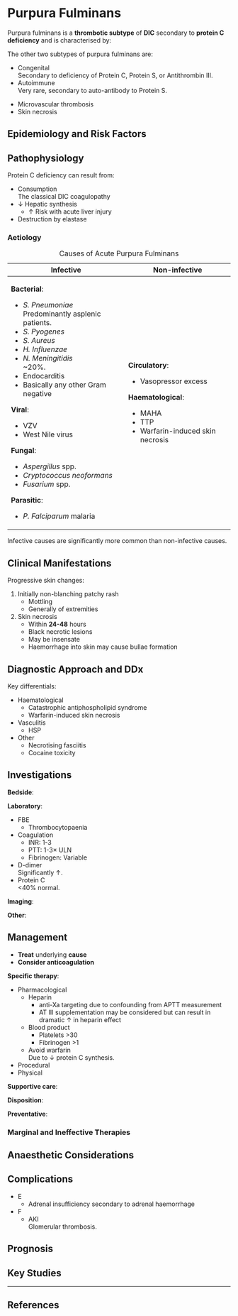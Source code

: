 # Purpura Fulminans {#sec-pf}

Purpura fulminans is a **thrombotic subtype** of **DIC** secondary to **protein C deficiency** and is characterised by:

:::column-margin
The other two subtypes of purpura fulminans are:

* Congenital\
Secondary to deficiency of Protein C, Protein S, or Antithrombin III.
* Autoimmune\
Very rare, secondary to auto-antibody to Protein S.
:::

* Microvascular thrombosis
* Skin necrosis


## Epidemiology and Risk Factors

## Pathophysiology

Protein C deficiency can result from:

* Consumption\
The classical DIC coagulopathy
* ↓ Hepatic synthesis
	* ↑ Risk with acute liver injury
* Destruction by elastase


### Aetiology

: Causes of Acute Purpura Fulminans

+-------------------------------------+----------------------------------+
| Infective                           | Non-infective                    |
+=====================================+==================================+
| **Bacterial**:                      | **Circulatory**:                 |
|                                     |                                  |
| * *S. Pneumoniae*\                  | * Vasopressor excess             |
| Predominantly asplenic patients.    |                                  |
| * *S. Pyogenes*                     |                                  |
| * *S. Aureus*                       | **Haematological**:              |
| * *H. Influenzae*                   |                                  |
| * *N. Meningitidis*\                | * MAHA                           |
| ~20%.                               | * TTP                            |
| * Endocarditis                      | * Warfarin-induced skin necrosis |
| * Basically any other Gram negative |                                  |
|                                     |                                  |
|                                     |                                  |
| **Viral**:                          |                                  |
|                                     |                                  |
| * VZV                               |                                  |
| * West Nile virus                   |                                  |
|                                     |                                  |
|                                     |                                  |
| **Fungal**:                         |                                  |
|                                     |                                  |
| * *Aspergillus* spp.                |                                  |
| * *Cryptococcus neoformans*         |                                  |
| * *Fusarium* spp.                   |                                  |
|                                     |                                  |
|                                     |                                  |
| **Parasitic**:                      |                                  |
|                                     |                                  |
| * *P. Falciparum* malaria           |                                  |
+-------------------------------------+----------------------------------+


:::column-margin
Infective causes are significantly more common than non-infective causes.
:::


## Clinical Manifestations

Progressive skin changes:

1. Initially non-blanching patchy rash
	* Mottling
	* Generally of extremities
2. Skin necrosis
	* Within **24-48** hours
	* Black necrotic lesions
	* May be insensate
	* Haemorrhage into skin may cause bullae formation

## Diagnostic Approach and DDx

Key differentials:

* Haematological
	* Catastrophic antiphospholipid syndrome
	* Warfarin-induced skin necrosis
* Vasculitis
	* HSP
* Other
	* Necrotising fasciitis
	* Cocaine toxicity


## Investigations

**Bedside**:

**Laboratory**:

* FBE
	* Thrombocytopaenia
* Coagulation
	* INR: 1-3
	* PTT: 1-3× ULN
	* Fibrinogen: Variable
* D-dimer\
Significantly ↑.
* Protein C\
\<40% normal.

**Imaging**:

**Other**:

## Management

:::priority
* **Treat** underlying **cause**
* **Consider anticoagulation**
:::


**Specific therapy**:

* Pharmacological
	* Heparin
		* anti-Xa targeting due to confounding from APTT measurement
		* AT III supplementation may be considered but can result in dramatic ↑ in heparin effect
	* Blood product
		* Platelets >30
		* Fibrinogen >1
	* Avoid warfarin\
	Due to ↓ protein C synthesis.
* Procedural
* Physical

**Supportive care**:

**Disposition**:

**Preventative**:


### Marginal and Ineffective Therapies

## Anaesthetic Considerations

## Complications

* E
	* Adrenal insufficiency secondary to adrenal haemorrhage
* F
	* AKI\
	Glomerular thrombosis.

## Prognosis

## Key Studies


---

## References
